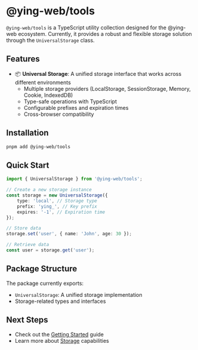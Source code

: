 # @ying-web/tools

`@ying-web/tools` is a TypeScript utility collection designed for the @ying-web ecosystem. Currently, it provides a robust and flexible storage solution through the `UniversalStorage` class.

## Features

-   📦 **Universal Storage**: A unified storage interface that works across different environments
    -   Multiple storage providers (LocalStorage, SessionStorage, Memory, Cookie, IndexedDB)
    -   Type-safe operations with TypeScript
    -   Configurable prefixes and expiration times
    -   Cross-browser compatibility

## Installation

```bash
pnpm add @ying-web/tools
```

## Quick Start

```typescript
import { UniversalStorage } from '@ying-web/tools';

// Create a new storage instance
const storage = new UniversalStorage({
    type: 'local', // Storage type
    prefix: 'ying_', // Key prefix
    expires: '-1', // Expiration time
});

// Store data
storage.set('user', { name: 'John', age: 30 });

// Retrieve data
const user = storage.get('user');
```

## Package Structure

The package currently exports:

-   `UniversalStorage`: A unified storage implementation
-   Storage-related types and interfaces

## Next Steps

-   Check out the [Getting Started](/tools/getting-started) guide
-   Learn more about [Storage](/tools/storage) capabilities

